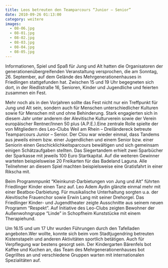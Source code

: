```yaml
---
title: Leos betreuten den Teamparcours “Junior – Senior”
date: 2010-09-26 01:13:00
category: weitere
images:
  - 08-06.jpg
  - 08-01.jpg
  - 08-02.jpg
  - 08-03.jpg
  - 08-04.jpg
  - 08-05.jpg
---
```


Informationen, Spiel und Spaß für Jung und Alt hatten die Organisatoren der generationenübergreifenden Veranstaltung versprochen, die am Sonntag, 26. September, auf dem Gelände des Mehrgenerationenhauses in Friedlingen stattgefunden hat. Zwischen 15 und 19 Uhr begegneten sich dort, in der Riedlistraße 16, Senioren, Kinder und Jugendliche und feierten zusammen ein Fest.

Mehr noch als in den Vorjahren sollte das Fest nicht nur ein Treffpunkt für Jung und Alt sein, sondern auch für Menschen unterschiedlicher Kulturen sowie für Menschen mit und ohne Behinderung. Stark engagierten sich in diesem Jahr unter anderem der Alevitische Kulturverein sowie der Verein europäischer Rentner/Innen 50 plus (A.P.E.).Eine zentrale Rolle spielte der von Mitgliedern des Leo-Clubs Weil am Rhein – Dreiländereck betreute Teamparcours Junior – Senior. Der Clou war wieder einmal, dass Tandems aus jeweils einem bzw. einer Jugendlichen und einem Senior bzw. einer Seniorin einen Geschicklichkeitsparcours bewältigen und sich gemeinsam einigen Schätzaufgaben stellten. Das Siegertandem erhielt zwei Sparbücher der Sparkasse mit jeweils 100 Euro Startkapital. Auf die weiteren Gewinner warteten beispielsweise 20 Freikarten für das Badeland Laguna. Alle Teilnehmer an diesem Spiel machten beispielsweise eine Gratisfahrt in einer Rikscha mit.

Beim Programmpunkt “Kleinkunst-Darbietungen von Jung und Alt” führten Friedlinger Kinder einen Tanz auf. Leo Adem Aydin glänzte einmal mehr mit einer Beatbox-Darbietung. Für musikalische Unterhaltung sorgten u.a. der Alevitische Frauenchor sowie Erwin Lang mit seiner Drehorgel. Das Friedlinger Kinder- und Jugendtheater zeigte Ausschnitte aus seinem neuen Programm “Respekt”. Auf Initiative des Leo-Clubs zeigten Bewohner der Außenwohngruppe “Linde” in Schopfheim Kunststücke mit einem Therapiehund.

Um 16.15 und um 17 Uhr wurden Führungen durch den Tafelladen angeboten.Wer wollte, konnte sich beim vom Stadtjugendring betreuten Kistenstapeln und anderen Aktivitäten sportlich betätigen. Auch für Verpflegung war bestens gesorgt sein. Der Kindergarten Bärenfels bot Kaffee und Kuchen an, das Team des Mehrgenerationenhauses bot Gegrilltes an und verschiedene Gruppen warten mit internationalen Spezialitäten auf.

